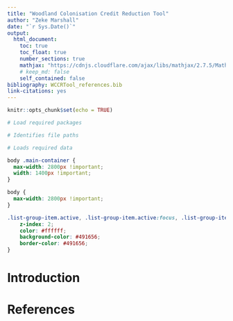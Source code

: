 ```yaml
---
title: "Woodland Colonisation Credit Reduction Tool"
author: "Zeke Marshall"
date: "`r Sys.Date()`"
output: 
  html_document:
    toc: true
    toc_float: true
    number_sections: true
    mathjax: "https://cdnjs.cloudflare.com/ajax/libs/mathjax/2.7.5/MathJax.js?config=TeX-AMS_CHTML.js"
    # keep_md: false
    self_contained: false
bibliography: WCCRTool_references.bib
link-citations: yes
---
```


```r
knitr::opts_chunk$set(echo = TRUE)

# Load required packages

# Identifies file paths

# Loads required data


```


```css

body .main-container {
  max-width: 2800px !important;
  width: 1400px !important;
}

body {
  max-width: 2800px !important;
}

.list-group-item.active, .list-group-item.active:focus, .list-group-item.active:hover {
    z-index: 2;
    color: #ffffff;
    background-color: #491656;
    border-color: #491656;
}

```
    
# Introduction


# References